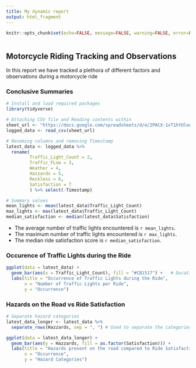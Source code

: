 ```yaml
---
title: My dynamic report
output: html_fragment
---
```


```r
knitr::opts_chunk$set(echo=FALSE, message=FALSE, warning=FALSE, error=FALSE)

```

```css

```

## Motorcycle Riding Tracking and Observations

In this report we have tracked a plethora of different factors and observations
during a motorcycle ride

### Conclusive Summaries 
```r
# Install and load required packages
library(tidyverse)

# Attaching CSV file and Reading contents within 
sheet_url <- "https://docs.google.com/spreadsheets/d/e/2PACX-1vT1hYUloeMvbtVPOCnHiDfFrMwd6Lk3FSto2Crzney7eY0PTWCaatzIBRoy5rjlUTVGF6vPC3xwr7pi/pub?output=csv"
logged_data <- read_csv(sheet_url)

# Renaming columns and removing Timestamp
latest_data <- logged_data %>% 
  rename(
         Traffic_Light_Count = 2, 
         Traffic_FLow = 3,
         Weather = 4,
         Hazzards = 5,
         Reckless = 6, 
         Satisfaction = 7
         ) %>% select(-Timestamp)

# Summary values
mean_lights <- mean(latest_data$Traffic_Light_Count)
max_lights <- max(latest_data$Traffic_Light_Count)
median_satisfaction <- median(latest_data$Satisfaction)
```
* The average number of traffic lights encountered is `r mean_lights`.
* The maximum number of traffic lights encountered is `r max_lights`.
* The median ride satisfaction score is `r median_satisfaction`.

### Occurence of Traffic Lights during the Ride
```r
ggplot(data = latest_data) +
  geom_bar(aes(x = Traffic_Light_Count), fill = "#CB1517") +   # Ducati Red 
  labs(title = "Occurrence of Traffic Lights during the Ride",
       x = "Number of Traffic Lights per Ride",
       y = "Occurrence")
```

### Hazards on the Road vs Ride Satisfaction
```r
# Separate hazard categories
latest_data_longer <- latest_data %>% 
  separate_rows(Hazzards, sep = ", ") # Used to separate the categories 

ggplot(data = latest_data_longer) +
  geom_bar(aes(y = Hazzards, fill = as.factor(Satisfaction))) +
  labs(title = "Hazards present on the road compared to Ride Satisfaction",
       x = "Occurrence",
       y = "Hazard Categories")
```

